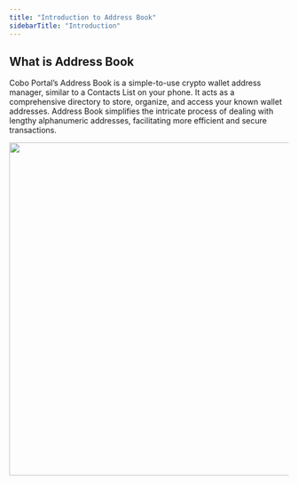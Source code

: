 ```yaml
---
title: "Introduction to Address Book"
sidebarTitle: "Introduction"
---
```


## What is Address Book
Cobo Portal’s Address Book is a simple-to-use crypto wallet address manager, similar to a Contacts List on your phone. It acts as a comprehensive directory to store, organize, and access your known wallet addresses. Address Book simplifies the intricate process of dealing with lengthy alphanumeric addresses, facilitating more efficient and secure transactions.

<img src="/images/0.png" width="700" height="600"/>